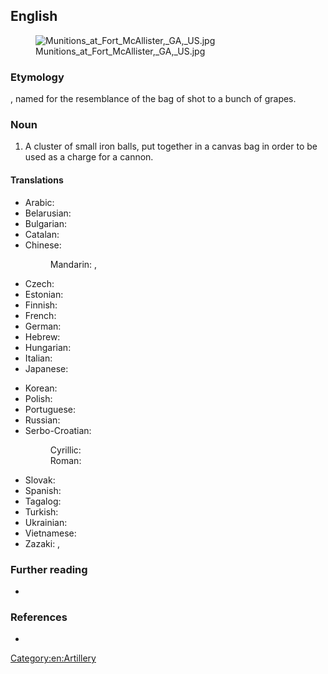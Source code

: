 ==English==
[[File:Munitions at Fort McAllister, GA, US.jpg|thumb]]

===Etymology===
{{compound|en|grape|shot}}, named for the resemblance of the bag of shot to a bunch of grapes.

===Noun===
{{en-noun|-|grapeshot|s}}

# {{lb|en|historical}} A cluster of small iron balls, put together in a canvas bag in order to be used as a charge for a cannon.

====Translations====
{{trans-top|type of shot}}
* Arabic: {{t-needed|ar}}
* Belarusian: {{t|be|карце́ч|f|sc=Cyrl}}
* Bulgarian: {{t+|bg|карте́ч|m}}
* Catalan: {{t+|ca|metralla|f}}
* Chinese:
*: Mandarin: {{t+|cmn|葡萄彈|sc=Hani}}, {{t+|cmn|葡萄弹|tr=pútáodàn|sc=Hani}}
* Czech: {{t|cs|kartáč|m}}
* Estonian: {{t|et|kartetš}}
* Finnish: {{t+|fi|kartessi}}
* French: {{t+|fr|mitraille|f}}
* German: {{t|de|Traubenkartätsche|f}}
* Hebrew: {{t+|he|קֶלַע אֶשְׁכּוֹל|m|tr=kela eshkol}}
* Hungarian: {{t+|hu|kartács}}
* Italian: {{t+|it|mitraglia|f}}
* Japanese: {{t|ja|葡萄弾|tr=ぶどうだん, budōdan|sc=Jpan}}
{{trans-mid}}
* Korean: {{t|ko|포도탄(葡萄彈)}}
* Polish: {{t+|pl|kartacz|m}}
* Portuguese: {{t+|pt|metralha|f}}
* Russian: {{t+|ru|карте́чь|f}}
* Serbo-Croatian:
*: Cyrillic: {{t|sh|картеч|m}}
*: Roman: {{t+|sh|karteč|m}}
* Slovak: {{t+|sk|kartáč|m}}
* Spanish: {{t|es|metralla|f}}
* Tagalog: {{t|tl|metralya}}
* Turkish: {{t+|tr|misket}}
* Ukrainian: {{t|uk|карте́ч|f|sc=Cyrl}}
* Vietnamese: {{t+|vi|đạn}} {{t+|vi|chùm}}
* Zazaki: {{t+|zza|tahnebi}}, {{t|zza|kerawanki}}
{{trans-bottom}}

===Further reading===
* {{pedia}}

===References===
* {{R:Webster 1913}}

[[Category:en:Artillery]]